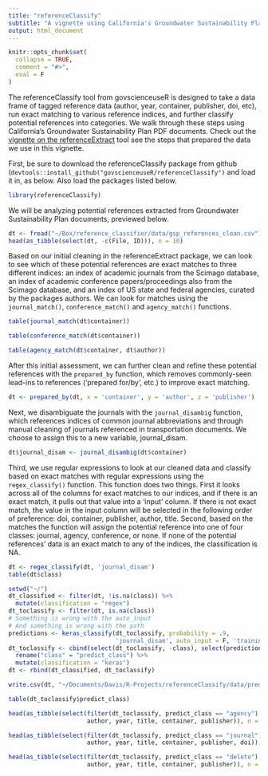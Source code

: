 ```yaml
---
title: "referenceClassify"
subtitle: "A vignette using California's Groundwater Sustainability Plan documents"
output: html_document
---
```

<!----
These were in the yaml but the html won't render to the vignette folder and that is annoying to me, so instead i run this: rmarkdown::render('vignettes/sgma.Rmd', output_dir = 'vignettes')
output: rmarkdown::html_vignette
vignette: >
  %\VignetteIndexEntry{sgma}
  %\VignetteEngine{knitr::rmarkdown}
  %\VignetteEncoding{UTF-8}
--->
```r
knitr::opts_chunk$set(
  collapse = TRUE,
  comment = "#>",
  eval = F
)
```

The referenceClassify tool from govscienceuseR is designed to take a data frame of tagged reference data (author, year, container, publisher, doi, etc), run exact matching to various reference indices, and further classify potential references into categories. We walk through these steps using California's Groundwater Sustainability Plan PDF documents. Check out the [vignette on the referenceExtract](http://htmlpreview.github.io/?https://github.com/govscienceuseR/referenceExtract/blob/master/vignettes/sgma.html) tool see the steps that prepared the data we use in this vignette.  

First, be sure to download the referenceClassify package from github (`devtools::install_github("govscienceuseR/referenceClassify")` and load it in, as below. Also load the packages listed below.  

```r
library(referenceClassify)
```

We will be analyzing potential references extracted from Groundwater Sustainability Plan documents, previewed below.  
```r
dt <- fread("~/Box/reference_classifier/data/gsp_references_clean.csv")
head(as_tibble(select(dt, -c(File, ID))), n = 10)
```

Based on our initial cleaning in the referenceExtract package, we can look to see which of these potential references are exact matches to three different indices: an index of academic journals from the Scimago database, an index of academic conference papers/proceedings also from the Scimago database, and an index of US state and federal agencies, curated by the packages authors. We can look for matches using the `journal_match()`, `conference_match()` and `agency_match()` functions.
```r
table(journal_match(dt$container))
```

```r
table(conference_match(dt$container))
```

```r
table(agency_match(dt$container, dt$author))
```

After this initial assessment, we can further clean and refine these potential references with the `prepared_by` function, which removes commonly-seen lead-ins to references ('prepared for/by', etc.) to improve exact matching.   
```r
dt <- prepared_by(dt, x = 'container', y = 'author', z = 'publisher')
```

Next, we disambiguate the journals with the `journal_disambig` function, which references indices of common journal abbreviations and through manual cleaning of journals referenced in transportation documents. We choose to assign this to a new variable, journal_disam.
```r
dt$journal_disam <- journal_disambig(dt$container)
```


Third, we use regular expressions to look at our cleaned data and classify based on exact matches with regular expressions using the `regex_classify()` function. This function does two things. First it looks across all of the columns for exact matches to our indices, and if there is an exact match, it pulls out that value into a 'input' column. If there is not exact match, the value in the input column will be selected in the following order of preference: doi, container, publisher, author, title. Second, based on the matches the function will assign the potential reference into one of four classes: journal, agency, conference, or none. If none of the potential references' data is an exact match to any of the indices, the classification is NA. 
```r
dt <- regex_classify(dt, 'journal_disam')
table(dt$class)
```


```r
setwd("~/")
dt_classified <- filter(dt, !is.na(class)) %>% 
  mutate(classification = "regex")
dt_toclassify <- filter(dt, is.na(class))
# Something is wrong with the auto_input
# And something is wrong with the path 
predictions <- keras_classify(dt_toclassify, probability = .9, 
                              'journal_disam', auto_input = F, 'training_input')
dt_toclassify <- cbind(select(dt_toclassify, -class), select(predictions, predict_class)) %>% 
  rename("class" = "predict_class") %>% 
  mutate(classification = "keras")
dt <- rbind(dt_classified, dt_toclassify)
```

```r
write.csv(dt, "~/Documents/Davis/R-Projects/referenceClassify/data/predicted_class.csv", row.names = F)
```

```r
table(dt_toclassify$predict_class)
```

```r
head(as_tibble(select(filter(dt_toclassify, predict_class == "agency"),
                      author, year, title, container, publisher)), n = 10)
```

```r
head(as_tibble(select(filter(dt_toclassify, predict_class == "journal"),
                      author, year, title, container, publisher, doi)), n = 10)
```

```r
head(as_tibble(select(filter(dt_toclassify, predict_class == "delete"),
                      author, year, title, container, publisher)), n = 10)
```

